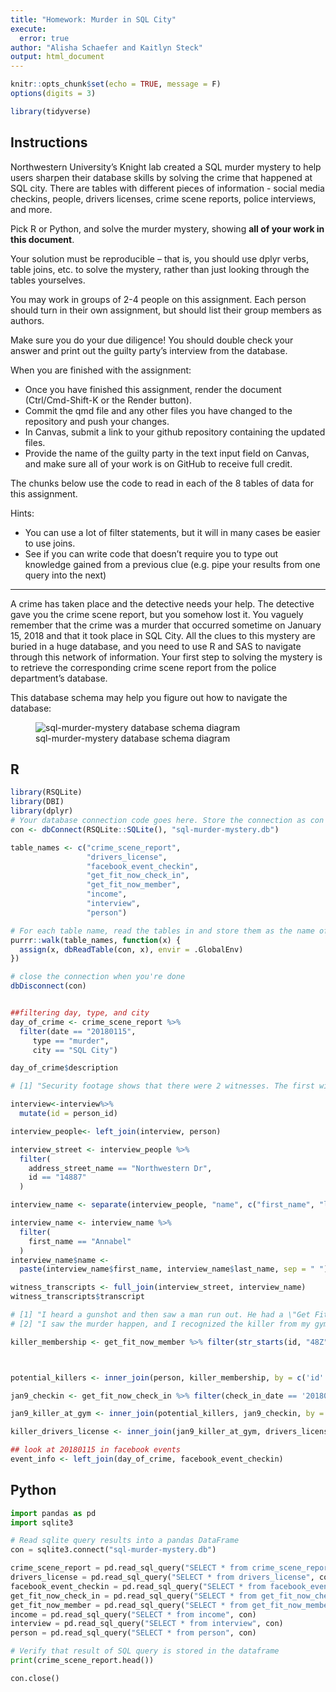 ```yaml
---
title: "Homework: Murder in SQL City"
execute:
  error: true
author: "Alisha Schaefer and Kaitlyn Steck"
output: html_document
---
```


```r
knitr::opts_chunk$set(echo = TRUE, message = F)
options(digits = 3)

library(tidyverse)
```

## Instructions
Northwestern University's Knight lab created a SQL murder mystery to help users sharpen their database skills by solving the crime that happened at SQL city. There are tables with different pieces of information - social media checkins, people, drivers licenses, crime scene reports, police interviews, and more. 

Pick R or Python, and solve the murder mystery, showing **all of your work in this document**. 

Your solution must be reproducible -- that is, you should use dplyr verbs, table joins, etc. to solve the mystery, rather than just looking through the tables yourselves.

You may work in groups of 2-4 people on this assignment. Each person should turn in their own assignment, but should list their group members as authors.

Make sure you do your due diligence! You should double check your answer and print out the guilty party's interview from the database.

When you are finished with the assignment: 

- Once you have finished this assignment, render the document (Ctrl/Cmd-Shift-K or the Render button). 
- Commit the qmd file and any other files you have changed to the repository and push your changes.
- In Canvas, submit a link to your github repository containing the updated files.
- Provide the name of the guilty party in the text input field on Canvas, and make sure all of your work is on GitHub to receive full credit.

The chunks below use the code to read in each of the 8 tables of data for this assignment.

Hints:

- You can use a lot of filter statements, but it will in many cases be easier to use joins. 
- See if you can write code that doesn't require you to type out knowledge gained from a previous clue (e.g. pipe your results from one query into the next)


***

A crime has taken place and the detective needs your help. The detective gave you the crime scene report, but you somehow lost it. You vaguely remember that the crime was a murder that occurred sometime on January 15, 2018 and that it took place in SQL City. All the clues to this mystery are buried in a huge database, and you need to use R and SAS to navigate through this network of information. Your first step to solving the mystery is to retrieve the corresponding crime scene report from the police department's database. 

This database schema may help you figure out how to navigate the database:

![sql-murder-mystery database schema diagram](https://github.com/NUKnightLab/sql-mysteries/blob/master/schema.png?raw=true)

## R
```r
library(RSQLite)
library(DBI)
library(dplyr)
# Your database connection code goes here. Store the connection as con 
con <- dbConnect(RSQLite::SQLite(), "sql-murder-mystery.db")

table_names <- c("crime_scene_report", 
                 "drivers_license", 
                 "facebook_event_checkin",
                 "get_fit_now_check_in", 
                 "get_fit_now_member", 
                 "income", 
                 "interview",
                 "person")

# For each table name, read the tables in and store them as the name of the table
purrr::walk(table_names, function(x) {
  assign(x, dbReadTable(con, x), envir = .GlobalEnv)
})

# close the connection when you're done
dbDisconnect(con)


##filtering day, type, and city
day_of_crime <- crime_scene_report %>%
  filter(date == "20180115",
     type == "murder",
     city == "SQL City")

day_of_crime$description

# [1] "Security footage shows that there were 2 witnesses. The first witness lives at the last house on \"Northwestern Dr\". The second witness, named Annabel, lives somewhere on \"Franklin Ave\"."

interview<-interview%>%
  mutate(id = person_id)

interview_people<- left_join(interview, person)

interview_street <- interview_people %>%
  filter(
    address_street_name == "Northwestern Dr",
    id == "14887"
  )

interview_name <- separate(interview_people, "name", c("first_name", "last_name"), sep = " ")

interview_name <- interview_name %>%
  filter(
    first_name == "Annabel" 
  )
interview_name$name <-
  paste(interview_name$first_name, interview_name$last_name, sep = " ")

witness_transcripts <- full_join(interview_street, interview_name)
witness_transcripts$transcript

# [1] "I heard a gunshot and then saw a man run out. He had a \"Get Fit Now Gym\" bag. The membership number on the bag started with \"48Z\". Only gold members have those bags. The man got into a car with a plate that included \"H42W\"."
# [2] "I saw the murder happen, and I recognized the killer from my gym when I was working out last week on January the 9th."

killer_membership <- get_fit_now_member %>% filter(str_starts(id, "48Z"))



potential_killers <- inner_join(person, killer_membership, by = c('id' = 'person_id'))

jan9_checkin <- get_fit_now_check_in %>% filter(check_in_date == '20180109')

jan9_killer_at_gym <- inner_join(potential_killers, jan9_checkin, by = c('id.y' = 'membership_id')) #there are duplicates we can probably do this better in class

killer_drivers_license <- inner_join(jan9_killer_at_gym, drivers_license, by = c('license_id' = 'id')) #we can also do this a lot better in class I was just nosey

## look at 20180115 in facebook events
event_info <- left_join(day_of_crime, facebook_event_checkin)


```



## Python

```python
import pandas as pd
import sqlite3

# Read sqlite query results into a pandas DataFrame
con = sqlite3.connect("sql-murder-mystery.db")

crime_scene_report = pd.read_sql_query("SELECT * from crime_scene_report", con)
drivers_license = pd.read_sql_query("SELECT * from drivers_license", con)
facebook_event_checkin = pd.read_sql_query("SELECT * from facebook_event_checkin", con)
get_fit_now_check_in = pd.read_sql_query("SELECT * from get_fit_now_check_in", con)
get_fit_now_member = pd.read_sql_query("SELECT * from get_fit_now_member", con)
income = pd.read_sql_query("SELECT * from income", con)
interview = pd.read_sql_query("SELECT * from interview", con)
person = pd.read_sql_query("SELECT * from person", con)

# Verify that result of SQL query is stored in the dataframe
print(crime_scene_report.head())

con.close()
```
